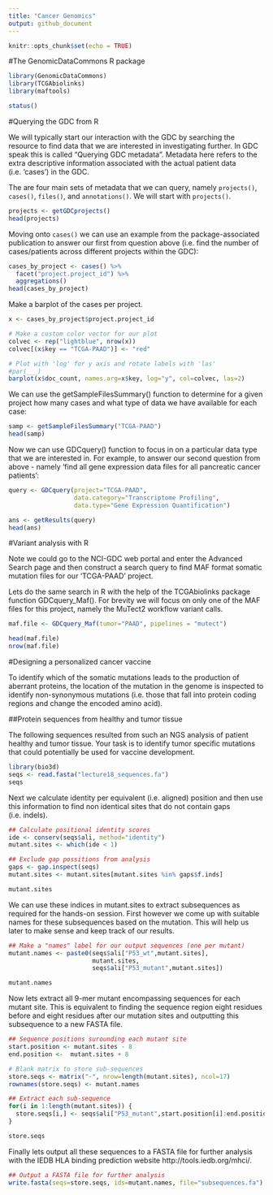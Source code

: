 ```yaml
---
title: "Cancer Genomics"
output: github_document
---
```


```r
knitr::opts_chunk$set(echo = TRUE)
```

#The GenomicDataCommons R package

```r
library(GenomicDataCommons)
library(TCGAbiolinks)
library(maftools)
```

```r
status()
```

#Querying the GDC from R

We will typically start our interaction with the GDC by searching the resource to find data that we are interested in investigating further. In GDC speak this is called “Querying GDC metadata”. Metadata here refers to the extra descriptive information associated with the actual patient data (i.e. ‘cases’) in the GDC.

The are four main sets of metadata that we can query, namely `projects()`, `cases()`, `files()`, and `annotations()`. We will start with `projects()`.

```r
projects <- getGDCprojects()
head(projects)
```

Moving onto `cases()` we can use an example from the package-associated publication to answer our first from question above (i.e. find the number of cases/patients across different projects within the GDC):

```r
cases_by_project <- cases() %>%
  facet("project.project_id") %>%
  aggregations()
head(cases_by_project)
```

Make a barplot of the cases per project.

```r
x <- cases_by_project$project.project_id

# Make a custom color vector for our plot
colvec <- rep("lightblue", nrow(x))
colvec[(x$key == "TCGA-PAAD")] <- "red"

# Plot with 'log' for y axis and rotate labels with 'las'
#par(___)  
barplot(x$doc_count, names.arg=x$key, log="y", col=colvec, las=2)
```

We can use the getSampleFilesSummary() function to determine for a given project how many cases and what type of data we have available for each case:

```r
samp <- getSampleFilesSummary("TCGA-PAAD")
head(samp)
```

Now we can use GDCquery() function to focus in on a particular data type that we are interested in. For example, to answer our second question from above - namely ‘find all gene expression data files for all pancreatic cancer patients’:

```r
query <- GDCquery(project="TCGA-PAAD",
                  data.category="Transcriptome Profiling",
                  data.type="Gene Expression Quantification")

ans <- getResults(query)
head(ans)
```

#Variant analysis with R

Note we could go to the NCI-GDC web portal and enter the Advanced Search page and then construct a search query to find MAF format somatic mutation files for our ‘TCGA-PAAD’ project.

Lets do the same search in R with the help of the TCGAbiolinks package function GDCquery_Maf(). For brevity we will focus on only one of the MAF files for this project, namely the MuTect2 workflow variant calls.

```r
maf.file <- GDCquery_Maf(tumor="PAAD", pipelines = "mutect")
```

```r
head(maf.file)
nrow(maf.file)
```

#Designing a personalized cancer vaccine

To identify which of the somatic mutations leads to the production of aberrant proteins, the location of the mutation in the genome is inspected to identify non-synonymous mutations (i.e. those that fall into protein coding regions and change the encoded amino acid).

##Protein sequences from healthy and tumor tissue

The following sequences resulted from such an NGS analysis of patient healthy and tumor tissue. Your task is to identify tumor specific mutations that could potentially be used for vaccine development.

```r
library(bio3d)
seqs <- read.fasta("lecture18_sequences.fa")
seqs
```

Next we calculate identity per equivalent (i.e. aligned) position and then use this information to find non identical sites that do not contain gaps (i.e. indels).

```r
## Calculate positional identity scores
ide <- conserv(seqs$ali, method="identity")
mutant.sites <- which(ide < 1) 

## Exclude gap possitions from analysis
gaps <- gap.inspect(seqs)
mutant.sites <- mutant.sites[mutant.sites %in% gaps$f.inds]

mutant.sites
```

We can use these indices in mutant.sites to extract subsequences as required for the hands-on session. First however we come up with suitable names for these subsequences based on the mutation. This will help us later to make sense and keep track of our results.

```r
## Make a "names" label for our output sequences (one per mutant)
mutant.names <- paste0(seqs$ali["P53_wt",mutant.sites],
                       mutant.sites,
                       seqs$ali["P53_mutant",mutant.sites])

mutant.names
```

Now lets extract all 9-mer mutant encompassing sequences for each mutant site. This is equivalent to finding the sequence region eight residues before and eight residues after our mutation sites and outputting this subsequence to a new FASTA file.

```r
## Sequence positions surounding each mutant site
start.position <- mutant.sites - 8
end.position <-  mutant.sites + 8

# Blank matrix to store sub-sequences
store.seqs <- matrix("-", nrow=length(mutant.sites), ncol=17)
rownames(store.seqs) <- mutant.names

## Extract each sub-sequence
for(i in 1:length(mutant.sites)) {
  store.seqs[i,] <- seqs$ali["P53_mutant",start.position[i]:end.position[i]]
}

store.seqs
```

Finally lets output all these sequences to a FASTA file for further analysis with the IEDB HLA binding prediction website http://tools.iedb.org/mhci/.

```r
## Output a FASTA file for further analysis
write.fasta(seqs=store.seqs, ids=mutant.names, file="subsequences.fa")
```